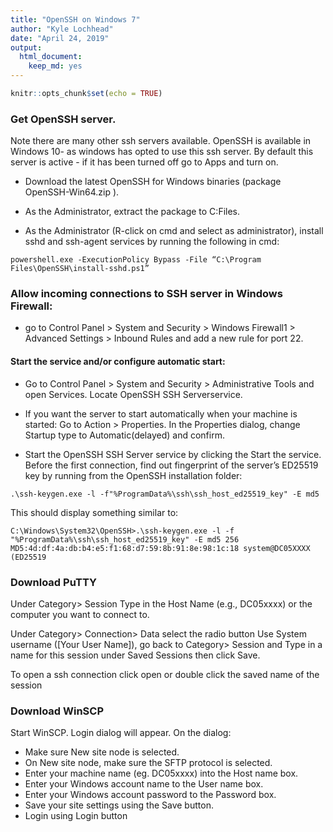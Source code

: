 ```yaml
---
title: "OpenSSH on Windows 7"
author: "Kyle Lochhead"
date: "April 24, 2019"
output: 
  html_document:
    keep_md: yes
---
```


```r
knitr::opts_chunk$set(echo = TRUE)
```

### Get OpenSSH server. 

Note there are many other ssh servers available. OpenSSH is available in Windows 10- as windows has opted to use this ssh server. By default this server is active - if it has been turned off go to Apps and turn on.

*	Download the latest OpenSSH for Windows binaries (package OpenSSH-Win64.zip ).

*	As the Administrator, extract the package to C:\Program Files\OpenSSH . 

*	As the Administrator (R-click on cmd and select as administrator), install sshd and ssh-agent services by running the following in cmd:

`powershell.exe -ExecutionPolicy Bypass -File “C:\Program Files\OpenSSH\install-sshd.ps1” `

### Allow incoming connections to SSH server in Windows Firewall:

*	go to Control Panel > System and Security > Windows Firewall1 > Advanced Settings > Inbound Rules and add a new rule for port 22.

#### Start the service and/or configure automatic start:
	
*	Go to Control Panel > System and Security > Administrative Tools and open Services. Locate OpenSSH SSH Serverservice.
	
*	If you want the server to start automatically when your machine is started: Go to Action > Properties. In the Properties dialog, change Startup type to Automatic(delayed)  and confirm.
	
* Start the OpenSSH SSH Server service by clicking the Start the service.
Before the first connection, find out fingerprint of the server’s ED25519 key by running from the OpenSSH installation folder: 

`.\ssh-keygen.exe -l -f"%ProgramData%\ssh\ssh_host_ed25519_key" -E md5`

This should display something similar to:

`C:\Windows\System32\OpenSSH>.\ssh-keygen.exe -l -f "%ProgramData%\ssh\ssh_host_ed25519_key" -E md5
256 MD5:4d:df:4a:db:b4:e5:f1:68:d7:59:8b:91:8e:98:1c:18 system@DC05XXXX (ED25519`


### Download PuTTY

Under Category> Session Type in the Host Name (e.g., DC05xxxx) or the computer you want to connect to. 

Under Category> Connection> Data  select the radio button Use System username ([Your User Name]), go back to Category> Session and Type in a name for this session under Saved Sessions then click Save.

To open a ssh connection click open or double click the saved name of the session


### Download WinSCP 

Start WinSCP. Login dialog will appear. On the dialog:

*	Make sure New site node is selected.
*	On New site node, make sure the SFTP protocol is selected.
*	Enter your machine name (eg. DC05xxxx) into the Host name box.
*	Enter your Windows account name to the User name box. 
*	Enter your Windows account password to the Password box.
*	Save your site settings using the Save button.
*	Login using Login button
